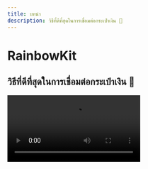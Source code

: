 ```yaml
---
title: บทนำ
description: วิธีที่ดีที่สุดในการเชื่อมต่อกระเป๋าเงิน 🌈
---
```


# RainbowKit

## วิธีที่ดีที่สุดในการเชื่อมต่อกระเป๋าเงิน 🌈

<Video src="https://res.cloudinary.com/rainbowme/video/upload/s--aTmEjSrr--/f_auto:video,q_auto/v1/rainbowkit/site-assets/rainbowkit-video-cutdown-edit_gy0q16" />

RainbowKit เป็นไลบรารี [React](https://reactjs.org/) ที่ทำให้การเพิ่มการเชื่อมต่อกระเป๋าสตางค์เข้ากับ dapp ของคุณเป็นเรื่องง่าย มีการทำงานที่เข้าใจง่าย, ตอบสนอง และสามารถปรับแต่งได้ตามใจชอบ

### คุณสมบัติ

#### การจัดการกระเป๋าสตางค์

การจัดการกระเป๋าสตางค์ให้กับ dapp ของคุณจากกล่องนอก นอกจากเชื่อมต่อและตัดการเชื่อมต่อของกระเป๋าสตางค์แล้ว RainbowKit ยังสนับสนุนกระเป๋าที่หลากหลาย, การเปลี่ยนสายการเชื่อมต่อ, การแก้ไขที่อยู่ให้เป็น ENS, แสดงรายการยอดเงินคงเหลือ และอีกมากมาย!

#### ปรับแต่งได้

คุณสามารถปรับแต่ง UI ของ RainbowKit เพื่อให้เข้ากับแบรนด์ของคุณ คุณสามารถเลือกจากสีเน้นที่กำหนดไว้ล่วงหน้า และการตั้งค่าขอบโค้ง สำหรับการใช้งานที่ซับซ้อนขึ้น คุณสามารถกำหนดธีมแบบปรับได้เอง, แสดงปุ่มของคุณเอง และละเว้นคุณสมบัติบางอย่าง การใช้งานโหมดมืดสามารถรวมได้

#### มาตรฐานอุตสาหกรรม

เพื่อการผสานการทำงานที่ดียิ่งขึ้นกับผลิตภัณฑ์ส่วนใหญ่ เราพึ่งพา [viem](https://viem.sh) และ [wagmi](https://wagmi.sh/) — ไลบรารีที่ใช้กันทั่วไปที่สุดในพื้นที่นี้

มาตรฐานกระเป๋าสตางค์เช่น EIP-1193 และ EIP-6963 มีการสนับสนุนจากกล่องนอกทำให้ผู้ใช้งานกระเป๋าบราวเซอร์เชื่อมต่อกระเป๋าของพวกเขากับ dApp ของคุณได้อย่างไม่ยาก

### ชุมชน

เรารู้สึกตื่นเต้นที่จะได้เห็นชุมชนรับรู้ RainbowKit, รายงานปัญหา และให้ข้อเสนอแนะ ไม่ว่าจะเป็นการร้องขอฟีเจอร์, รายงานบั๊ก หรือโปรเจ็กต์ที่ต้องการนำเสนอก็สามารถเข้าร่วมได้!

- รายงาน [ปัญหา](https://github.com/rainbow-me/rainbowkit/issues)
- ติดตามบน [Twitter](https://twitter.com/rainbowdotme)
- แบ่งปัน [ข้อเสนอแนะ](https://github.com/rainbow-me/rainbowkit/discussions/new?category=feedback) ของคุณ
- ลองใช้งานบน [Codesandbox](https://codesandbox.io/p/sandbox/github/rainbow-me/rainbowkit/tree/main/examples/with-next)
